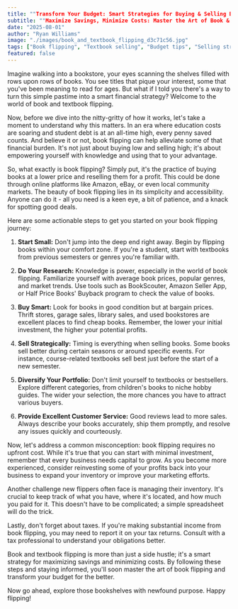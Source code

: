 ```yaml
---
title: ""Transform Your Budget: Smart Strategies for Buying & Selling Books and Textbooks""
subtitle: ""Maximize Savings, Minimize Costs: Master the Art of Book & Textbook Flipping""
date: "2025-08-01"
author: "Ryan Williams"
image: "./images/book_and_textbook_flipping_d3c71c56.jpg"
tags: ["Book flipping", "Textbook selling", "Budget tips", "Selling strategies"]
featured: false
---
```


Imagine walking into a bookstore, your eyes scanning the shelves filled with rows upon rows of books. You see titles that pique your interest, some that you've been meaning to read for ages. But what if I told you there's a way to turn this simple pastime into a smart financial strategy? Welcome to the world of book and textbook flipping.

Now, before we dive into the nitty-gritty of how it works, let's take a moment to understand why this matters. In an era where education costs are soaring and student debt is at an all-time high, every penny saved counts. And believe it or not, book flipping can help alleviate some of that financial burden. It's not just about buying low and selling high; it's about empowering yourself with knowledge and using that to your advantage.

So, what exactly is book flipping? Simply put, it's the practice of buying books at a lower price and reselling them for a profit. This could be done through online platforms like Amazon, eBay, or even local community markets. The beauty of book flipping lies in its simplicity and accessibility. Anyone can do it - all you need is a keen eye, a bit of patience, and a knack for spotting good deals.

Here are some actionable steps to get you started on your book flipping journey:

1. **Start Small:** Don't jump into the deep end right away. Begin by flipping books within your comfort zone. If you're a student, start with textbooks from previous semesters or genres you're familiar with.

2. **Do Your Research:** Knowledge is power, especially in the world of book flipping. Familiarize yourself with average book prices, popular genres, and market trends. Use tools such as BookScouter, Amazon Seller App, or Half Price Books' Buyback program to check the value of books.

3. **Buy Smart:** Look for books in good condition but at bargain prices. Thrift stores, garage sales, library sales, and used bookstores are excellent places to find cheap books. Remember, the lower your initial investment, the higher your potential profits.

4. **Sell Strategically:** Timing is everything when selling books. Some books sell better during certain seasons or around specific events. For instance, course-related textbooks sell best just before the start of a new semester.

5. **Diversify Your Portfolio:** Don't limit yourself to textbooks or bestsellers. Explore different categories, from children's books to niche hobby guides. The wider your selection, the more chances you have to attract various buyers.

6. **Provide Excellent Customer Service:** Good reviews lead to more sales. Always describe your books accurately, ship them promptly, and resolve any issues quickly and courteously.

Now, let's address a common misconception: book flipping requires no upfront cost. While it's true that you can start with minimal investment, remember that every business needs capital to grow. As you become more experienced, consider reinvesting some of your profits back into your business to expand your inventory or improve your marketing efforts.

Another challenge new flippers often face is managing their inventory. It's crucial to keep track of what you have, where it's located, and how much you paid for it. This doesn't have to be complicated; a simple spreadsheet will do the trick.

Lastly, don't forget about taxes. If you're making substantial income from book flipping, you may need to report it on your tax returns. Consult with a tax professional to understand your obligations better.

Book and textbook flipping is more than just a side hustle; it's a smart strategy for maximizing savings and minimizing costs. By following these steps and staying informed, you'll soon master the art of book flipping and transform your budget for the better.

Now go ahead, explore those bookshelves with newfound purpose. Happy flipping!